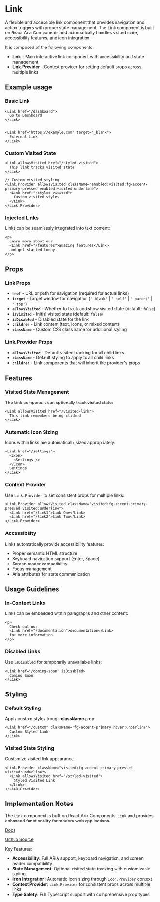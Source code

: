 

<Meta of={LinkStories} />

# Link
A flexible and accessible link component that provides navigation and action triggers with proper state management. The Link component is built on React Aria Components and automatically handles visited state, accessibility features, and icon integration.

It is composed of the following components:
- **Link** - Main interactive link component with accessibility and state management
- **Link.Provider** - Context provider for setting default props across multiple links

## Example usage

### Basic Link
```tsx
<Link href="/dashboard">
  Go to Dashboard
</Link>


<Link href="https://example.com" target="_blank">
  External Link
</Link>

```

<Canvas of={LinkStories.Default} />

### Custom Visited State
```tsx
<Link allowsVisited href="/styled-visited">
  This link tracks visited state
</Link>

// Custom visited styling
<Link.Provider allowsVisited className="enabled:visited:fg-accent-primary-pressed enabled:visited:underline">
  <Link href="/styled-visited">
    Custom visited styles
  </Link>
</Link.Provider>
```

<Canvas of={LinkStories.CustomVisitedStyles} />

### Injected Links
Links can be seamlessly integrated into text content:

```tsx
<p>
  Learn more about our
  <Link href="/features">amazing features</Link>
  and get started today.
</p>
```

<Canvas of={LinkStories.Multiple} />

## Props

### Link Props
- **`href`** - URL or path for navigation (required for actual links)
- **`target`** - Target window for navigation (`'_blank'` | `'_self'` | `'_parent'` | `'_top'`)
- **`allowsVisited`** - Whether to track and show visited state (default: `false`)
- **`isVisited`** - Initial visited state (default: `false`)
- **`isDisabled`** - Disabled state for the link
- **`children`** - Link content (text, icons, or mixed content)
- **`className`** - Custom CSS class name for additional styling

### Link.Provider Props
- **`allowsVisited`** - Default visited tracking for all child links
- **`className`** - Default styling to apply to all child links
- **`children`** - Link components that will inherit the provider's props

## Features

### Visited State Management
The Link component can optionally track visited state:
```tsx
<Link allowsVisited href="/visited-link">
  This link remembers being clicked
</Link>
```

### Automatic Icon Sizing
Icons within links are automatically sized appropriately:
```tsx
<Link href="/settings">
  <Icon>
    <Settings />
  </Icon>
  Settings
</Link>
```

### Context Provider
Use `Link.Provider` to set consistent props for multiple links:
```tsx
<Link.Provider allowsVisited className="visited:fg-accent-primary-pressed visited:underline">
  <Link href="/link1">Link One</Link>
  <Link href="/link2">Link Two</Link>
</Link.Provider>
```

### Accessibility
Links automatically provide accessibility features:
- Proper semantic HTML structure
- Keyboard navigation support (Enter, Space)
- Screen reader compatibility
- Focus management
- Aria attributes for state communication

## Usage Guidelines

### In-Content Links
Links can be embedded within paragraphs and other content:
```tsx
<p>
  Check out our
  <Link href="/documentation">documentation</Link>
  for more information.
</p>
```

### Disabled Links
Use `isDisabled` for temporarily unavailable links:
```tsx
<Link href="/coming-soon" isDisabled>
  Coming Soon
</Link>
```

## Styling

### Default Styling
Apply custom styles trough **className** prop:
```tsx
<Link href="/custom" className="fg-accent-primary hover:underline">
  Custom Styled Link
</Link>
```

### Visited State Styling
Customize visited link appearance:
```tsx
<Link.Provider className="visited:fg-accent-primary-pressed visited:underline">
  <Link allowsVisited href="/styled-visited">
    Styled Visited Link
  </Link>
</Link.Provider>
```

## Implementation Notes
The `Link` component is built on React Aria Components' `Link` and provides enhanced functionality for modern web applications.

[Docs](https://react-spectrum.adobe.com/react-aria/Link.html)

[Github Source](https://github.com/gohypergiant/standard-toolkit/tree/main/design-toolkit/components/src/components/link)

Key Features:
- **Accessibility**: Full ARIA support, keyboard navigation, and screen reader compatibility
- **State Management**: Optional visited state tracking with customizable styling
- **Icon Integration**: Automatic icon sizing through `Icon.Provider` context
- **Context Provider**: `Link.Provider` for consistent props across multiple links
- **Type Safety**: Full Typescript support with comprehensive prop types


